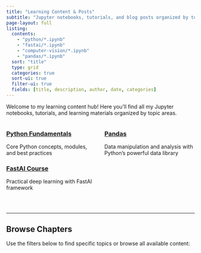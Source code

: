 ```yaml
---
title: "Learning Content & Posts"
subtitle: "Jupyter notebooks, tutorials, and blog posts organized by topic"
page-layout: full
listing:
  contents: 
    - "python/*.ipynb"
    - "fastai/*.ipynb" 
    - "computer-vision/*.ipynb"
    - "pandas/*.ipynb"
  sort: "title"
  type: grid
  categories: true
  sort-ui: true
  filter-ui: true
  fields: [title, description, author, date, categories]
---
```


Welcome to my learning content hub! Here you'll find all my Jupyter notebooks, tutorials, and learning materials organized by topic areas.

:::: {.columns}
::: {.column width="50%"}
### [**Python Fundamentals**](python/index.qmd)
Core Python concepts, modules, and best practices

### [**FastAI Course**](fastai/index.qmd)
Practical deep learning with FastAI framework
:::

::: {.column width="50%"}

### [**Pandas**](pandas/index.qmd)
Data manipulation and analysis with Python's powerful data library
:::
::::

<br>

---

## Browse Chapters

Use the filters below to find specific topics or browse all available content: